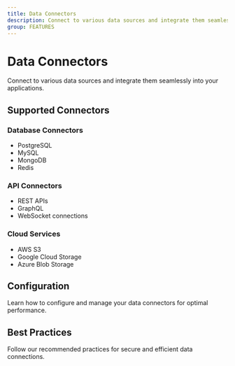 ```yaml
---
title: Data Connectors
description: Connect to various data sources and integrate them seamlessly into your applications
group: FEATURES
---
```


# Data Connectors

Connect to various data sources and integrate them seamlessly into your applications.

## Supported Connectors

### Database Connectors

- PostgreSQL
- MySQL
- MongoDB
- Redis

### API Connectors

- REST APIs
- GraphQL
- WebSocket connections

### Cloud Services

- AWS S3
- Google Cloud Storage
- Azure Blob Storage

## Configuration

Learn how to configure and manage your data connectors for optimal performance.

## Best Practices

Follow our recommended practices for secure and efficient data connections.

